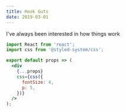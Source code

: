 ```yaml
---
title: Hook Guts
date: 2019-03-01
---
```


I've always been interested in how things work

```jsx
import React from 'react';
import css from '@styled-system/css';

export default props => (
  <div
    {...props}
    css={css({
      fontSize: 4,
      p: 5,
    })}
  />
);
```
